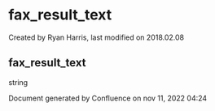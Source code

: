 
# fax_result_text 

 Created by  Ryan Harris, last modified on 2018.02.08

## fax_result_text

string

Document generated by Confluence on nov 11, 2022 04:24
